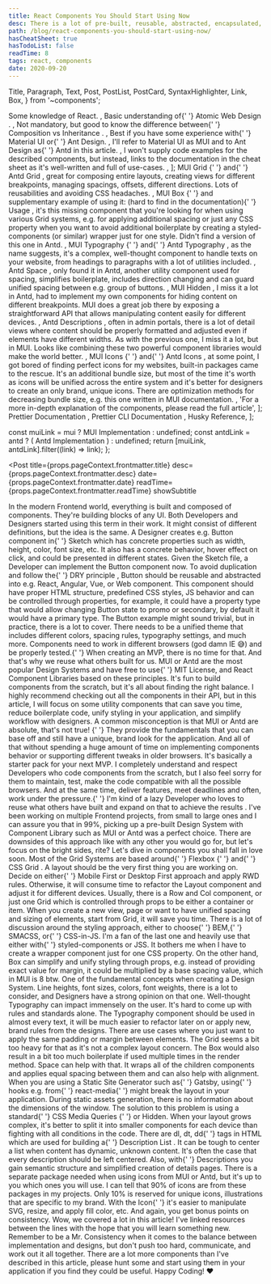 ```yaml
---
title: React Components You Should Start Using Now
desc: There is a lot of pre-built, reusable, abstracted, encapsulated, and tested code available to use nowadays. In Frontend, we call this code a building block or shorter, a component. Good developers copy, great developers steal.
path: /blog/react-components-you-should-start-using-now/
hasCheatSheet: true
hasTodoList: false
readTime: 8
tags: react, components
date: 2020-09-20
---
```


  Title,
  Paragraph,
  Text,
  Post,
  PostList,
  PostCard,
  SyntaxHighlighter,
  Link,
  Box,
} from '~components';

  <Text>
    Some knowledge of <Link href="https://reactjs.org/">React</Link>.
  </Text>,
  <Text>
    Basic understanding of{' '}
    <Link href="https://bradfrost.com/blog/post/atomic-web-design/">
      Atomic Web Design
    </Link>
    .
  </Text>,
  <Text>
    Not mandatory, but good to know the difference between{' '}
    <Link href="https://reactjs.org/docs/composition-vs-inheritance.html#gatsby-focus-wrapper">
      Composition vs Inheritance
    </Link>
    .
  </Text>,
  <Text>
    Best if you have some experience with{' '}
    <Link href="https://material-ui.com/">Material UI</Link> or{' '}
    <Link href="https://ant.design/">Ant Design</Link>.
  </Text>,
  <Text>
    I'll refer to Material UI as <Text strong>MUI</Text> and to Ant Design as{' '}
    <Text strong>Antd</Text> in this article.
  </Text>,
  <Text>
    I won't supply code examples for the described components, but instead,
    links to the documentation in the cheat sheet as it's well-written and full
    of use-cases.
  </Text>,
];

  <Text size="preNormal">
    <Link href="https://material-ui.com/components/grid/" size="preNormal">
      MUI Grid
    </Link>{' '}
    and{' '}
    <Link href="https://ant.design/components/grid/" size="preNormal">
      Antd Grid
    </Link>
    , great for composing entire layouts, creating views for different breakpoints,
    managing spacings, offsets, different directions. Lots of reusabilities and avoiding
    CSS headaches.
  </Text>,
  <Text size="preNormal">
    <Link href="https://material-ui.com/components/box/#box" size="preNormal">
      MUI Box
    </Link>{' '}
    and supplementary example of using it: (hard to find in the documentation){' '}
    <Link
      href="https://material-ui.com/components/box/#example"
      size="preNormal"
    >
      Usage
    </Link>
    , it's this missing component that you're looking for when using various Grid
    systems, e.g. for applying additional spacing or just any CSS property when you
    want to avoid additional boilerplate by creating a <Link
      size="preNormal"
      href="https://styled-components.com/"
    >
      styled-components
    </Link> (or similar) wrapper just for one style. Didn't find a version of this
    one in Antd.
  </Text>,
  <Text size="preNormal">
    <Link
      size="preNormal"
      href="https://material-ui.com/components/typography/"
    >
      MUI Typography
    </Link>{' '}
    and{' '}
    <Link size="preNormal" href="https://ant.design/components/typography">
      Antd Typography
    </Link>
    , as the name suggests, it's a complex, well-thought component to handle texts
    on your website, from headings to paragraphs with a lot of utilities included.
  </Text>,
  <Text size="preNormal">
    <Link size="preNormal" href="https://ant.design/components/space/">
      Antd Space
    </Link>
    , only found it in Antd, another utility component used for spacing, simplifies
    boilerplate, includes direction changing and can guard unified spacing between
    e.g. group of buttons.
  </Text>,
  <Text size="preNormal">
    <Link size="preNormal" href="https://material-ui.com/components/hidden/">
      MUI Hidden
    </Link>
    , I miss it a lot in Antd, had to implement my own components for hiding content
    on different breakpoints. MUI does a great job there by exposing a straightforward
    API that allows manipulating content easily for different devices.
  </Text>,
  <Text size="preNormal">
    <Link size="preNormal" href="https://ant.design/components/descriptions/">
      Antd Descriptions
    </Link>
    , often in admin portals, there is a lot of detail views where content should
    be properly formatted and adjusted even if elements have different widths. As
    with the previous one, I miss it a lot, but in MUI. Looks like combining these
    two powerful component libraries would make the world better.
  </Text>,
  <Text size="preNormal">
    <Link size="preNormal" href="https://material-ui.com/components/icons/">
      MUI Icons
    </Link>{' '}
    and{' '}
    <Link size="preNormal" href="https://ant.design/components/icon/">
      Antd Icons
    </Link>
    , at some point, I got bored of finding perfect icons for my websites, built-in
    packages came to the rescue. It's an additional bundle size, but most of the
    time it's worth as icons will be unified across the entire system and it's better
    for designers to create an only brand, unique icons. There are optimization methods
    for decreasing bundle size, e.g. <Link
      size="preNormal"
      href="https://material-ui.com/guides/minimizing-bundle-size/#option-2"
    >
      this one
    </Link> written in MUI documentation.
  </Text>,
  'For a more in-depth explanation of the components, please read the full article',
];

  <Link href="https://prettier.io/docs/en/index.html">
    Prettier Documentation
  </Link>,
  <Link href="https://prettier.io/docs/en/cli.html">
    Prettier CLI Documentation
  </Link>,
  <Link href="https://github.com/typicode/husky">Husky Reference</Link>,
];

  const muiLink = mui ? <Link href={mui}>MUI Implementation</Link> : undefined;
  const antdLink = antd ? (
    <Link href={antd}>Antd Implementation</Link>
  ) : undefined;
  return [muiLink, antdLink].filter((link) => link);
};

<Post
  title={props.pageContext.frontmatter.title}
  desc={props.pageContext.frontmatter.desc}
  date={props.pageContext.frontmatter.date}
  readTime={props.pageContext.frontmatter.readTime}
  showSubtitle
>
  <Title level={3}>Prerequisites</Title>
  <PostList data={postListData} />
  <PostCard title="Cheat Sheet" data={cheatSheetData} />
  <Title level={3}>Introduction</Title>
  <Paragraph>
    In the modern Frontend world, everything is built and composed of
    components. They're building blocks of any UI. Both Developers and Designers
    started using this term in their work. It might consist of different
    definitions, but the idea is the same.
  </Paragraph>
  <Paragraph>
    A Designer creates e.g. Button component in{' '}
    <Link href="https://www.sketch.com/">Sketch</Link> which has concrete
    properties such as width, height, color, font size, etc. It also has a
    concrete behavior, hover effect on click, and could be presented in
    different states. Given the Sketch file, a Developer can implement the
    Button component now. To avoid duplication and follow the{' '}
    <Link href="https://en.wikipedia.org/wiki/Don%27t_repeat_yourself">
      DRY principle
    </Link>
    , Button should be reusable and abstracted into e.g. React, Angular, Vue, or
    Web component. This component should have proper HTML structure, predefined CSS
    styles, JS behavior and can be controlled through properties, for example, it
    could have a property <Text code>type</Text> that would allow changing Button
    state to <Text code>promo</Text> or <Text code>secondary</Text>, by default it
    would have a <Text code>primary</Text> type.
  </Paragraph>
  <Paragraph>
    The Button example might sound trivial, but in practice, there is a lot to
    cover. There needs to be a unified theme that includes different colors,
    spacing rules, typography settings, and much more. Components need to work
    in different browsers (god damn IE 😅) and be properly tested.{' '}
    <Text strong>When creating an MVP, there is no time for that.</Text>
  </Paragraph>
  <Paragraph>
    And that's why we reuse what others built for us. MUI or Antd are the most
    popular Design Systems and have free to use{' '}
    <Link href="https://en.wikipedia.org/wiki/MIT_License">MIT License</Link>,
    and React Component Libraries based on these principles. It's fun to build
    components from the scratch, but it's all about finding the right balance. I
    highly recommend checking out all the components in their API, but in this
    article, I will focus on some utility components that can save you time,
    reduce boilerplate code, unify styling in your application, and simplify
    workflow with designers.
  </Paragraph>
  <Paragraph lastParagraph>
    <Text strong>
      A common misconception is that MUI or Antd are absolute, that's not true!
    </Text>{' '}
    They provide the fundamentals that you can base off and still have a unique,
    brand look for the application. And all of that without spending a huge
    amount of time on implementing components behavior or supporting different
    tweaks in older browsers. It's basically a starter pack for your next MVP.
  </Paragraph>
  <Title level={3}>Components</Title>
  <Paragraph>
    I completely understand and respect Developers who code components from the
    scratch, but I also feel sorry for them to maintain, test, make the code
    compatible with all the possible browsers. And at the same time, deliver
    features, meet deadlines and often, work under the pressure.{' '}
    <Text strong>
      I'm kind of a lazy Developer who loves to reuse what others have built and
      expand on that to achieve the results
    </Text>
    .
  </Paragraph>
  <Paragraph>
    I've been working on multiple Frontend projects, from small to large ones
    and I can assure you that in 99%, picking up a pre-built Design System with
    Component Library such as MUI or Antd was a perfect choice. There are
    downsides of this approach like with any other you would go for, but let's
    focus on the bright sides, rite?
  </Paragraph>
  <Paragraph breakParagraph>
    Let's dive in components you shall fall in love soon.
  </Paragraph>
  <Title level={4} transform="capitalize">
    Grid
  </Title>
  <PostList
    data={implementationLinks(
      'https://github.com/mui-org/material-ui/tree/next/packages/material-ui/src/Grid',
      'https://github.com/ant-design/ant-design/tree/master/components/grid'
    )}
  />
  <Paragraph>
    Most of the Grid Systems are based around{' '}
    <Link href="https://css-tricks.com/snippets/css/a-guide-to-flexbox/">
      Flexbox
    </Link>{' '}
    and{' '}
    <Link href="https://css-tricks.com/snippets/css/complete-guide-grid/">
      CSS Grid
    </Link>
    . A layout should be the very first thing you are working on. Decide on either{' '}
    <Link href="https://medium.com/@Vincentxia77/what-is-mobile-first-design-why-its-important-how-to-make-it-7d3cf2e29d00">
      Mobile First
    </Link> or <Link href="https://medium.com/@JuliSudi/mobile-first-design-vs-desktop-first-design-vs-element-first-design-5d1015632a61">
      Desktop First
    </Link> approach and apply <Link href="https://www.smashingmagazine.com/2011/01/guidelines-for-responsive-web-design/">
      RWD
    </Link> rules. Otherwise, it will consume time to refactor the <Text code>
      Layout
    </Text> component and adjust it for different devices. Usually, there is a <Text
      code
    >
      Row
    </Text> and <Text code>Col</Text> component, or just one <Text code>
      Grid
    </Text> which is controlled through props to be either a container or item.
  </Paragraph>
  <Paragraph breakParagraph>
    When you create a new view, page or want to have unified spacing and sizing
    of elements, start from <Text code>Grid</Text>, it will save you time.
  </Paragraph>
  <Title level={4} transform="capitalize">
    Box
  </Title>
  <PostList
    data={implementationLinks(
      'https://github.com/mui-org/material-ui/tree/next/packages/material-ui/src/Box'
    )}
  />
  <Paragraph breakParagraph>
    There is a lot of discussion around the styling approach, either to choose{' '}
    <Link href="http://getbem.com/">BEM</Link>,{' '}
    <Link href="http://smacss.com/">SMACSS</Link>, or{' '}
    <Link href="https://cssinjs.org/">CSS-in-JS</Link>. I'm a fan of the last
    one and heavily use that either with{' '}
    <Link href="https://styled-components.com/">styled-components</Link> or JSS.
    It bothers me when I have to create a wrapper component just for one CSS
    property. On the other hand, <Text code>Box</Text> can simplify and unify
    styling through props, e.g. instead of providing exact value for margin, it
    could be multiplied by a base spacing value, which in MUI is 8 btw.
  </Paragraph>
  <Title level={4} transform="capitalize">
    Typography
  </Title>
  <PostList
    data={implementationLinks(
      'https://github.com/mui-org/material-ui/tree/next/packages/material-ui/src/Typography',
      'https://github.com/ant-design/ant-design/tree/master/components/typography'
    )}
  />
  <Paragraph breakParagraph>
    One of the fundamental concepts when creating a Design System. Line heights,
    font sizes, colors, font weights, there is a lot to consider, and Designers
    have a strong opinion on that one. Well-thought Typography can impact
    immensely on the user. It's hard to come up with rules and standards alone.
    The <Text code>Typography</Text> component should be used in almost every
    text, it will be much easier to refactor later on or apply new, brand rules
    from the designs.
  </Paragraph>
  <Title level={4} transform="capitalize">
    Space
  </Title>
  <PostList
    data={implementationLinks(
      undefined,
      'https://github.com/ant-design/ant-design/tree/master/components/space'
    )}
  />
  <Paragraph breakParagraph>
    There are use cases where you just want to apply the same padding or margin
    between elements. The <Text code>Grid</Text> seems a bit too heavy for that
    as it's not a complex layout concern. The <Text code>Box</Text> would also
    result in a bit too much boilerplate if used multiple times in the render
    method. <Text code>Space</Text> can help with that. It wraps all of the
    children components and applies equal spacing between them and can also help
    with alignment.
  </Paragraph>
  <Title level={4} transform="capitalize">
    Hidden
  </Title>
  <PostList
    data={implementationLinks(
      'https://github.com/mui-org/material-ui/tree/next/packages/material-ui/src/Hidden'
    )}
  />
  <Paragraph breakParagraph>
    When you are using a Static Site Generator such as{' '}
    <Link href="https://www.gatsbyjs.com/">Gatsby</Link>, using{' '}
    <Link href="https://reactjs.org/docs/hooks-reference.html">hooks</Link> e.g.
    from{' '}
    <Link href="https://github.com/ReactTraining/react-media">react-media</Link>{' '}
    might break the layout in your application. During static assets generation,
    there is no information about the dimensions of the window. The solution to
    this problem is using a standard{' '}
    <Link href="https://developer.mozilla.org/en-US/docs/Web/CSS/Media_Queries/Using_media_queries">
      CSS Media Queries
    </Link>{' '}
    or <Text code>Hidden</Text>. When your layout grows complex, it's better to
    split it into smaller components for each device than fighting with all
    conditions in the code.
  </Paragraph>
  <Title level={4} transform="capitalize">
    Descriptions
  </Title>
  <PostList
    data={implementationLinks(
      undefined,
      'https://github.com/ant-design/ant-design/tree/master/components/descriptions'
    )}
  />
  <Paragraph breakParagraph>
    There are <Text code>dl</Text>, <Text code>dt</Text>, <Text code>dd</Text>{' '}
    tags in HTML which are used for building a{' '}
    <Link href="https://www.w3schools.com/tags/tag_dl.asp">
      Description List
    </Link>
    . It can be tough to center a list when content has dynamic, unknown content.
    It's often the case that every description should be left centered. Also, with{' '}
    <Text code>Descriptions</Text> you gain semantic structure and simplified creation
    of details pages.
  </Paragraph>
  <Title level={4} transform="capitalize">
    Icons
  </Title>
  <PostList
    data={implementationLinks(
      'https://github.com/mui-org/material-ui/tree/next/packages/material-ui/src/Icon',
      'https://github.com/ant-design/ant-design/tree/master/components/icon'
    )}
  />
  <Paragraph lastParagraph>
    There is a separate package needed when using icons from MUI or Antd, but
    it's up to you which ones you will use. I can tell that 90% of icons are
    from these packages in my projects. Only 10% is reserved for unique icons,
    illustrations that are specific to my brand. With the <Text code>Icon</Text>{' '}
    it's easier to manipulate SVG, resize, and apply fill color, etc. And again,
    you get bonus points on consistency.
  </Paragraph>
  <Title level={3}>Closing notes</Title>
  <Paragraph>
    Wow, we covered a lot in this article! I've linked resources between the
    lines with the hope that you will learn something new. Remember to be a Mr.
    Consistency when it comes to the balance between implementation and designs,
    but don't push too hard, communicate, and work out it all together.
  </Paragraph>
  <Paragraph>
    There are a lot more components than I've described in this article, please
    hunt some and start using them in your application if you find they could be
    useful.
  </Paragraph>
  <Paragraph>Happy Coding! ❤️</Paragraph>
</Post>

